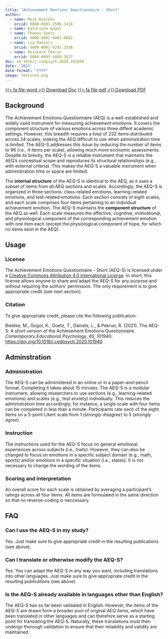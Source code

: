 ```yaml
---
title: "Achievement Emotions Questionnaire - Short"
author:
  - name: Maik Bieleke
    orcid: 0000-0003-2586-1416
  - name: Katarzyna Gogol
  - name: Thomas Goetz
    orcid: 0000-0001-6083-0602
  - name: Lia Daniels
    orcid: 0000-0001-9202-2538
  - name: Reinhard Pekrun
    orcid: 0000-0003-4489-3827
doi: 10.1016/j.cedpsych.2020.101940
date: '2021'
date-format: "YYYY"
image: featured.png
---
```


<a class="btn btn-dark rounded-pill" href="aeqs.docx" download role="button">{{< fa file-word >}} Download Doc</a> <a class="btn btn-dark rounded-pill" href="aeqs.pdf" download role="button">{{< fa file-pdf >}} Download PDF</a>

## Background

The Achievement Emotions Questionnaire (AEQ) is a well-established and widely used instrument for measuring achievement emotions. It covers the component structure of various emotions across three diffent academic settings. However, this breadth requires a total of 232 items distributed across 24 scales, making the AEQ difficult to use when administration time is limited. The AEQ-S addresses this issue by reducing the number of items to 96 (i.e., 4 items per scale), allowing much more economic assessments. Despite its brevity, the AEQ-S is a reliable instrument that maintains the AEQ's conceptual scope and reproduces its structural relationships (e.g., with external criteria). This makes the AEQ-S a valuable instrument when administration time or space are limited.

The **internal structure** of the AEQ-S is identical to the AEQ, as it uses a subset of items from all AEQ sections and scales. Accordingly, the AEQ-S is organized in three sections: class-related emotions, learning-related emotions, and test-related emotions. Each section consists of eight scales, and each scale comprises four items pertaining to an individual achievement emotion. The AEQ-S maintains the **component structure** of the AEQ as well. Each scale measures the affective, cognitive, motivational, and physiological component of the corresponding achievement emotion with one item each (except the physiological component of hope, for which no items exist in the AEQ).

## Usage

### License

The Achievement Emotions Questionnaire - Short (AEQ-S) is licensed under a [Creative Commons Attribution 4.0 International License](http://creativecommons.org/licenses/by/4.0/). In short, this license allows anyone to share and adapt the AEQ-S for any purpose and without requiring the authors' permission. The only requirement is to give appropriate credit (see next section).

### Citation

To give appropriate credit, please cite the following publication:

Bieleke, M., Gogol, K., Goetz, T., Daniels, L., & Pekrun, R. (2021). The AEQ-S: A short version of the Achievement Emotions Questionnaire. *Contemporary Educational Psychology*, *65*, 101940. [https://doi.org/10.1016/j.cedpsych.2020.101940](https://doi.org/10.1016/j.cedpsych.2020.101940)

## Adminstration

### Administration

The AEQ-S can be administered in an online or in a paper-and-pencil format. Completing it takes about 15 minutes. The AEQ-S is a modular instrument, allowing researchers to use sections (e.g., learning-related emotions) and scales (e.g., test anxiety) individually. This reduces the administration time accordingly; for instance, a single scale with four items can be completed in less than a minute. Participants rate each of the eight items on a 5-point Likert scale from 1 (*strongly disagree*) to 5 (*strongly agree*).

### Instruction

The instructions used for the AEQ-S focus on general emotional experiences across subjects (i.e., traits). However, they can also be changed to focus on emotions in a specific subject domain (e.g., math, sports) and/or emotions in a specific situation (i.e., states). It is not necessary to change the wording of the items.

### Scoring and interpretation

An overall score for each scale is obtained by averaging a participant's ratings across all four items. All items are formulated in the same direction so that no reverse-coding is neccessary.

## FAQ

### Can I use the AEQ-S in my study?

Yes. Just make sure to give appropriate credit in the resulting publications (see above).

### Can I translate or otherwise modify the AEQ-S?

Yes. You can adapt the AEQ-S in any way you want, including translations into other languages. Just make sure to give appropriate credit in the resulting publications (see above).

### Is the AEQ-S already available in languages other than English?

The AEQ-S has so far been validated in English. However, the items of the AEQ-S are drawn form a broader pool of original AEQ items, which have been translated in other languages and can therefore serve as a starting point for translating the AEQ-S. Naturally, these translations must then undergo thorough validation to ensure that their reliability and validity are maintained.
